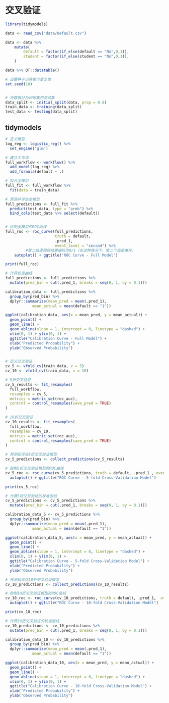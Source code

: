 # 交叉验证

```r
library(tidymodels)

data <- read_csv("data/Default.csv") 

data <- data %>% 
    mutate(
        default = factor(if_else(default == "No",0,1)),
        student = factor(if_else(student == "No",0,1)),
    )

data %>% DT::datatable()

# 设置种子以确保可重复性
set.seed(10)


# 将数据分为训练集和测试集
data_split <- initial_split(data, prop = 0.8)
train_data <- training(data_split)
test_data <- testing(data_split)

```

## tidymodels

```r
# 定义模型
log_reg <- logistic_reg() %>% 
  set_engine("glm")

# 建立工作流
full_workflow <- workflow() %>%
  add_model(log_reg) %>%
  add_formula(default ~ .)

# 拟合全模型
full_fit <- full_workflow %>% 
  fit(data = train_data)

# 预测并评估全模型
full_predictions <- full_fit %>% 
  predict(test_data, type = "prob") %>%
  bind_cols(test_data %>% select(default))


# 绘制全模型的ROC曲线
full_roc <- roc_curve(full_predictions,
                      truth = default,
                      .pred_1,
                      event_level = "second") %>%
         #第二级逻辑将结果编码为0/1（在这种情况下，第二个值是事件）
    autoplot() + ggtitle("ROC Curve - Full Model")

print(full_roc)

# 计算校准曲线
full_predictions <- full_predictions %>%
  mutate(pred_bin = cut(.pred_1, breaks = seq(0, 1, by = 0.1)))

calibration_data <- full_predictions %>%
  group_by(pred_bin) %>%
  dplyr::summarize(mean_pred = mean(.pred_1), 
            mean_actual = mean(default == "1"))

ggplot(calibration_data, aes(x = mean_pred, y = mean_actual)) +
  geom_point() +
  geom_line() +
  geom_abline(slope = 1, intercept = 0, linetype = "dashed") +
  xlim(0, 1) + ylim(0, 1) +
  ggtitle("Calibration Curve - Full Model") +
  xlab("Predicted Probability") +
  ylab("Observed Probability")



```

```r
# 定义交叉验证
cv_5 <- vfold_cv(train_data, v = 5)
cv_10 <- vfold_cv(train_data, v = 10)

# 5折交叉验证
cv_5_results <- fit_resamples(
  full_workflow,
  resamples = cv_5,
  metrics = metric_set(roc_auc),
  control = control_resamples(save_pred = TRUE)
)

# 10折交叉验证
cv_10_results <- fit_resamples(
  full_workflow,
  resamples = cv_10,
  metrics = metric_set(roc_auc),
  control = control_resamples(save_pred = TRUE)
)

# 预测和评估5折交叉验证模型
cv_5_predictions <- collect_predictions(cv_5_results)

# 绘制5折交叉验证模型的ROC曲线
cv_5_roc <- roc_curve(cv_5_predictions, truth = default, .pred_1 , event_level = "second") %>% 
  autoplot() + ggtitle("ROC Curve - 5-fold Cross-Validation Model")

print(cv_5_roc)

# 计算5折交叉验证的校准曲线
cv_5_predictions <- cv_5_predictions %>%
  mutate(pred_bin = cut(.pred_1, breaks = seq(0, 1, by = 0.1)))

calibration_data_5 <- cv_5_predictions %>%
  group_by(pred_bin) %>%
  dplyr::summarize(mean_pred = mean(.pred_1), 
            mean_actual = mean(default == "1"))

ggplot(calibration_data_5, aes(x = mean_pred, y = mean_actual)) +
  geom_point() +
  geom_line() +
  geom_abline(slope = 1, intercept = 0, linetype = "dashed") +
  xlim(0, 1) + ylim(0, 1) +
  ggtitle("Calibration Curve - 5-fold Cross-Validation Model") +
  xlab("Predicted Probability") +
  ylab("Observed Probability")

# 预测和评估10折交叉验证模型
cv_10_predictions <- collect_predictions(cv_10_results)

# 绘制10折交叉验证模型的ROC曲线
cv_10_roc <- roc_curve(cv_10_predictions, truth = default, .pred_1,  event_level = "second") %>% 
  autoplot() + ggtitle("ROC Curve - 10-fold Cross-Validation Model")

print(cv_10_roc)

# 计算10折交叉验证的校准曲线
cv_10_predictions <- cv_10_predictions %>%
  mutate(pred_bin = cut(.pred_1, breaks = seq(0, 1, by = 0.1)))

calibration_data_10 <- cv_10_predictions %>%
  group_by(pred_bin) %>%
  dplyr::summarize(mean_pred = mean(.pred_1), 
            mean_actual = mean(default == "1"))

ggplot(calibration_data_10, aes(x = mean_pred, y = mean_actual)) +
  geom_point() +
  geom_line() +
  geom_abline(slope = 1, intercept = 0, linetype = "dashed") +
  xlim(0, 1) + ylim(0, 1) +
  ggtitle("Calibration Curve - 10-fold Cross-Validation Model") +
  xlab("Predicted Probability") +
  ylab("Observed Probability")

```
